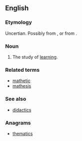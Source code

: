 ==English==

===Etymology===
Uncertian. Possibly from {{etyl|grc|en}} {{m|grc|μαθητικός||easily taught}}, or from {{suffix|mathesis|etic|lang=en}}.

===Noun===
{{en-noun|-}}

# The study of [[learning]].

===Related terms===
* [[mathetic]]
* [[mathesis]]

===See also===
* [[didactics]]

===Anagrams===
* [[thematics#English|thematics]]